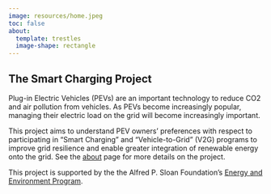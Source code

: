 ```yaml
---
image: resources/home.jpeg
toc: false
about:
  template: trestles
  image-shape: rectangle
---
```


## The Smart Charging Project

Plug-in Electric Vehicles (PEVs) are an important technology to reduce CO2 and air pollution from vehicles. As PEVs become increasingly popular, managing their electric load on the grid will become increasingly important. 

This project aims to understand PEV owners' preferences with respect to participating in "Smart Charging" and "Vehicle-to-Grid" (V2G) programs to improve grid resilience and enable greater integration of renewable energy onto the grid. See the [about](./pages/about.html) page for more details on the project. 

This project is supported by the the Alfred P. Sloan Foundation's [Energy and Environment Program](https://sloan.org/programs/research/energy-and-environment).